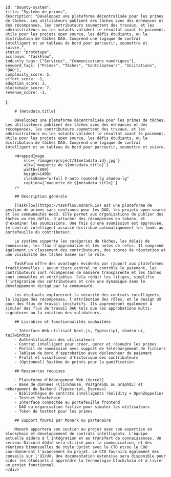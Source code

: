 
    
    id: "bounty-system",
    title: "Système de primes",
    description: "Développez une plateforme décentralisée pour les primes de tâches. Les utilisateurs publient des tâches avec des échéances et des récompenses, les contributeurs soumettent des travaux, et les administrateurs ou les votants valident le résultat avant le paiement. Utile pour les projets open source, les défis étudiants, ou la distribution de tâches DAO. Comprend une logique de contrat intelligent et un tableau de bord pour parcourir, soumettre et suivre.",
    status: "prototype",
    accronym: "TaskFlow",
    industry_tags: ["Services", "Communications numériques"],
    keyword_tags: ["Primes", "Tâches", "Contributeurs", "Incitations", "DAO"],
    complexity_score: 5,
    effort_score: -1,
    adoption_score: 3,
    blockchain_score: 7,
    revenue_score: -1,
};

<div className="flex">
    <div className="hidden sticky top-0">
        <ProjectMetadata metadata={metadata} />
    </div>
    <div className="w-full">

        # {metadata.title}

        Développez une plateforme décentralisée pour les primes de tâches. Les utilisateurs publient des tâches avec des échéances et des récompenses, les contributeurs soumettent des travaux, et les administrateurs ou les votants valident le résultat avant le paiement. Utile pour les projets open source, les défis étudiants, ou la distribution de tâches DAO. Comprend une logique de contrat intelligent et un tableau de bord pour parcourir, soumettre et suivre.

        <WrappedImage
            src={`/images/project/${metadata.id}.jpg`}
            alt={`maquette de ${metadata.title}`}
            width={800}
            height={400}
            className="w-full h-auto rounded-lg shadow-lg"
            caption={`maquette de ${metadata.title}`}
        />

        ## Description générale

        [TaskFlow](https://taskflow.monark.io) est une plateforme de gestion de primes sans confiance pour les DAO, les projets open-source et les communautés Web3. Elle permet aux organisations de publier des tâches ou des défis, d'attacher des récompenses en tokens, et d'examiner les soumissions. Une fois qu'une soumission est approuvée, le contrat intelligent associé distribue automatiquement les fonds au portefeuille du contributeur.
        
        Le système supporte les catégories de tâches, les délais de soumission, les flux d'approbation et les notes de refus. Il comprend également un classement des contributeurs, des scores de réputation et une visibilité des tâches basée sur le rôle.
        
        TaskFlow offre des avantages évidents par rapport aux plateformes traditionnelles : aucun tiers central ne contrôle le paiement, les contributeurs sont récompensés de manière transparente et les tâches sont immuables et vérifiables. Cela réduit les litiges, simplifie l'intégration des contributeurs et crée une dynamique dans le développement dirigé par la communauté.
        
        Les étudiants exploreront la sécurité des contrats intelligents, la logique des récompenses, l'attribution des rôles, et le design UX pour des flux de travail incitatifs. Ils apprendront également à simuler des flux de travail DAO tels que les approbations multi-signatures ou la rotation des validateurs.

        ## Livrables et fonctionnalités souhaitées

        - Interface Web utilisant Next.js, Typescript, shadcn-ui, tailwindcss
        - Authentification des utilisateurs 
        - Contrat intelligent pour créer, gérer et résoudre les primes
        - Portail de soumission avec support de téléchargement de fichiers 
        - Tableau de bord d'approbation avec déclencheur de paiement 
        - Profil et visualiseur d'historique des contributeurs
        - (Optionnel) Système de points pour la gamification

        ## Ressources requises

        - Plateforme d'hébergement Web (Vercel)
        - Base de données (Clickhouse, PostgreSQL ou GraphQL) et hébergement du Backend (Typescript, Express)
        - Bibliothèque de contrats intelligents (Solidity + OpenZeppelin)
        - Testnet blockchain
        - Interface connectée au portefeuille frontend
        - DAO ou organisation fictive pour simuler les utilisateurs 
        - Token de testnet pour les primes

        ## Support fourni par Monark ou partenaire

        Monark apportera son soutien au projet avec son expertise en blockchain et développement de contrats intelligents. L'équipe actuelle aidera à l'intégration et au transfert de connaissances. Un serveur Discord dédié sera utilisé pour la communication, et des réunions bimensuelles de style Sprint avec le CTO et/ou le COO coordonneront l'avancement du projet. Le CTO fournira également des conseils sur l'UI/UX. Une documentation extensive sera disponible pour aider les étudiants à apprendre la technologie blockchain et à livrer un projet fonctionnel.
    </div>
</div>